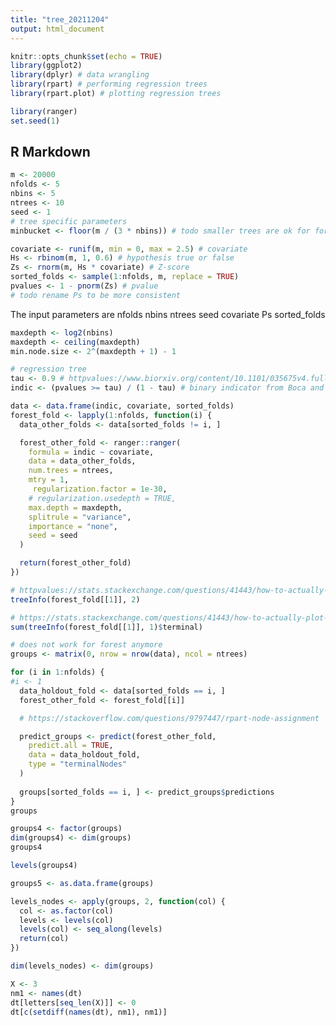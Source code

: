 ```yaml
---
title: "tree_20211204"
output: html_document
---
```


```r
knitr::opts_chunk$set(echo = TRUE)
library(ggplot2)
library(dplyr) # data wrangling
library(rpart) # performing regression trees
library(rpart.plot) # plotting regression trees

library(ranger)
set.seed(1)
```

## R Markdown
```r
m <- 20000
nfolds <- 5
nbins <- 5
ntrees <- 10
seed <- 1
# tree specific parameters
minbucket <- floor(m / (3 * nbins)) # todo smaller trees are ok for forest
```

```r
covariate <- runif(m, min = 0, max = 2.5) # covariate
Hs <- rbinom(m, 1, 0.6) # hypothesis true or false
Zs <- rnorm(m, Hs * covariate) # Z-score
sorted_folds <- sample(1:nfolds, m, replace = TRUE)
pvalues <- 1 - pnorm(Zs) # pvalue
# todo rename Ps to be more consistent
```

The input parameters are nfolds nbins ntrees seed covariate Ps sorted_folds

```r
maxdepth <- log2(nbins)
maxdepth <- ceiling(maxdepth)
min.node.size <- 2^(maxdepth + 1) - 1
```


```r
# regression tree
tau <- 0.9 # httpvalues://www.biorxiv.org/content/10.1101/035675v4.full.pdf fixed thresholds between 0.8 and 0.95 are often used.
indic <- (pvalues >= tau) / (1 - tau) # binary indicator from Boca and leek
```

```r
data <- data.frame(indic, covariate, sorted_folds)
forest_fold <- lapply(1:nfolds, function(i) {
  data_other_folds <- data[sorted_folds != i, ]

  forest_other_fold <- ranger::ranger(
    formula = indic ~ covariate,
    data = data_other_folds,
    num.trees = ntrees,
    mtry = 1,
     regularization.factor = 1e-30,
    # regularization.usedepth = TRUE,
    max.depth = maxdepth,
    splitrule = "variance",
    importance = "none",
    seed = seed
  )

  return(forest_other_fold)
})
```

```r
# httpvalues://stats.stackexchange.com/questions/41443/how-to-actually-plot-a-sample-tree-from-randomforestgettree
treeInfo(forest_fold[[1]], 2)
```

```r
# https://stats.stackexchange.com/questions/41443/how-to-actually-plot-a-sample-tree-from-randomforestgettree
sum(treeInfo(forest_fold[[1]], 1)$terminal)
```

```r
# does not work for forest anymore
groups <- matrix(0, nrow = nrow(data), ncol = ntrees)

for (i in 1:nfolds) {
#i <- 1
  data_holdout_fold <- data[sorted_folds == i, ]
  forest_other_fold <- forest_fold[[i]]

  # https://stackoverflow.com/questions/9797447/rpart-node-assignment

  predict_groups <- predict(forest_other_fold,
    predict.all = TRUE,
    data = data_holdout_fold,
    type = "terminalNodes"
  )
  
  groups[sorted_folds == i, ] <- predict_groups$predictions
}
groups
```


```r
groups4 <- factor(groups)
dim(groups4) <- dim(groups)
groups4

levels(groups4)

groups5 <- as.data.frame(groups)
```

```r
levels_nodes <- apply(groups, 2, function(col) {
  col <- as.factor(col)
  levels <- levels(col)
  levels(col) <- seq_along(levels)
  return(col)
})

dim(levels_nodes) <- dim(groups)
```

```r
X <- 3
nm1 <- names(dt)
dt[letters[seq_len(X)]] <- 0
dt[c(setdiff(names(dt), nm1), nm1)]
```

